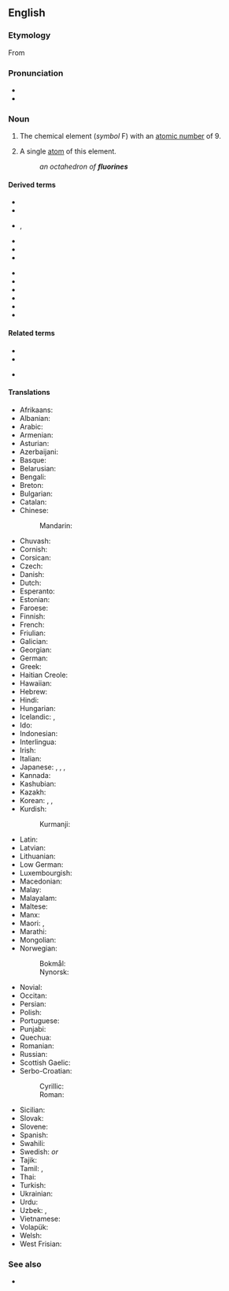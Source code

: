 ==English==
{{elements|F|oxygen|O|neon|Ne}}

===Etymology===
From {{etyl|la|en}} {{m|la|fluor||flow}} {{suffix||ine|lang=en}}

===Pronunciation===
* {{IPA|/ˈflʊəɹiːn/|/ˈflɔːɹiːn/|lang=en}}
* {{audio|en-us-fluorine.ogg|Audio (US)|lang=en}}

===Noun===
{{en-noun|~}}
{{wikipedia}}

# {{senseid|en|Q650}}{{lb|en|uncountable}} The chemical element (''symbol'' F) with an [[atomic number]] of 9.
# {{lb|en|chemistry|countable}} A single [[atom]] of this element.
#: ''an octahedron of '''fluorines'''''

====Derived terms====
{{der-top}}
* {{l|en|fluorian}}
* {{l|en|fluo-}}
* {{l|en|fluor-}}, {{l|en|fluoro-}}
* {{l|en|fluoride}}
* {{l|en|fluorinate}}
* {{l|en|fluorination}}
{{der-mid}}
* {{l|en|fluorine-18}}
* {{l|en|fluorine-19}}
* {{l|en|fluorine dating}}
* {{l|en|fluorine method}}
* {{l|en|fluorine oxide}}
* {{l|en|fluorine test}}
{{der-bottom}}

====Related terms====
{{rel-top}}
* {{l|en|fluor}}
* {{l|en|fluoric}}
{{rel-mid}}
* {{l|en|fluorite}}
{{rel-bottom}}

====Translations====
{{trans-top|id=Q650|chemical element}}
* Afrikaans: {{t+|af|fluoor}}
* Albanian: {{t+|sq|fluor}}
* Arabic: {{t|ar|فِلُور|m}}
* Armenian: {{t+|hy|ֆտոր}}
* Asturian: {{t+|ast|flúor}}
* Azerbaijani: {{t|az|flüor}}
* Basque: {{t|eu|fluoroa}}
* Belarusian: {{t|be|фтор|m}}
* Bengali: {{t|bn|ফ্লুরিন|sc=Beng|tr=phlurin}}
* Breton: {{t|br|fluor|m}}
* Bulgarian: {{t|bg|флуо́р|m}}
* Catalan: {{t+|ca|fluor}}
* Chinese:
*: Mandarin: {{t+|cmn|氟|tr=fú|sc=Hani}}
* Chuvash: {{t|cv|фтор}}
* Cornish: {{t|kw|fluryn}}
* Corsican: {{t|co|fluoru}}
* Czech: {{t+|cs|fluor|m}}
* Danish: {{t+|da|fluor}}
* Dutch: {{t+|nl|fluor|n}}
* Esperanto: {{t+|eo|fluoro}}
* Estonian: {{t+|et|fluor}}
* Faroese: {{t|fo|flúr}}
* Finnish: {{t+|fi|fluori}}
* French: {{t+|fr|fluor|m}}
* Friulian: {{t|fur|fluôr}}
* Galician: {{t+|gl|flúor}}
* Georgian: {{t|ka|ფთორი|sc=Geor}}
* German: {{t+|de|Fluor|n}}
* Greek: {{t+|el|φθόριο|n}}
* Haitian Creole: {{t|ht|fliyò}}
* Hawaiian: {{t|haw|fluorine}}
* Hebrew: {{t+|he|פלואור|tr=fluor}}
* Hindi: {{t|hi|तरस्विनी|tr=tarasvinī}}
* Hungarian: {{t+|hu|fluor}}
* Icelandic: {{t+|is|flúor|n}}, {{t+|is|flúr}}
* Ido: {{t+|io|fluoro}}
* Indonesian: {{t+|id|fluor}}
* Interlingua: {{t|ia|fluor}}
* Irish: {{t+|ga|fluairín}}
* Italian: {{t+|it|fluoro|m}}
* Japanese: {{t+|ja|フッ素|tr=fusso}}, {{t+|ja|弗素|tr=fusso}}, {{t|ja|フッソ|tr=fusso}}, {{t|ja|氟素|tr=fusso|sc=Jpan}}
* Kannada: {{t|kn|ಫ್ಲೂರೀನ್|sc=Knda}}
* Kashubian: {{t|csb|fluòr}}
* Kazakh: {{t+|kk|фтор}}
* Korean: {{t+|ko|플루오르}}, {{t+|ko|불소|tr=弗素, bulso}}, {{t+|ko|플루오린}}
* Kurdish:
*: Kurmanji: {{t+|ku|fluor}}
{{trans-mid}}
* Latin: {{t+|la|fluor}}
* Latvian: {{t|lv|fluors|m}}
* Lithuanian: {{t+|lt|fluoras}}
* Low German: {{t|nds|fluor}}
* Luxembourgish: {{t|lb|Fluor}}
* Macedonian: {{t|mk|флуор|m}}
* Malay: {{t|ms|fluorin}}
* Malayalam: {{t|ml|ഫ്ലൂറിന്‍|sc=Mlym}}
* Maltese: {{t|mt|fluoru}}
* Manx: {{t|gv|fluoreen}}
* Maori: {{t|mi|hau kōwhai}}, {{t|mi|pūkōwhai}}
* Marathi: {{t|mr|फ्लोरिन|sc=Deva|tr=phlōrin}}
* Mongolian: {{t+|mn|фтор}}
* Norwegian:
*: Bokmål: {{t+|nb|fluor|m|n}}
*: Nynorsk: {{t+|nn|fluor|m|n}}
* Novial: {{t|nov|fluore}}
* Occitan: {{t|oc|fluor}}
* Persian: {{t+|fa|فلوئور|tr=folu'or, felo'or, flu'or}}
* Polish: {{t+|pl|fluor|m}}
* Portuguese: {{t+|pt|flúor|m}}
* Punjabi: {{t|pa|ਫਲੋਰੀਨ|sc=Guru|tr=phlōrīn}}
* Quechua: {{t|qu|flur}}
* Romanian: {{t+|ro|fluor|n}}
* Russian: {{t+|ru|фтор|m}}
* Scottish Gaelic: {{t|gd|fluairin}}
* Serbo-Croatian:
*: Cyrillic: {{t|sh|флуор|m|sc=Cyrl}}
*: Roman: {{t+|sh|fluor|m|sc=Latn}}
* Sicilian: {{t+|scn|fluoru}}
* Slovak: {{t+|sk|fluór|m}}
* Slovene: {{t+|sl|fluor}}
* Spanish: {{t+|es|flúor|m}}
* Swahili: {{t|sw|florini}}
* Swedish: {{t+|sv|fluor|n}} ''or'' {{g|c}}
* Tajik: {{t+|tg|фтор}}
* Tamil: {{t|ta|ஃவுளூரின்}}, {{t|ta|வினைவியம்}}
* Thai: {{t+|th|ฟลูออรีน}}
* Turkish: {{t+|tr|flor}}
* Ukrainian: {{t|uk|фтор|m}}
* Urdu: {{t|ur|فلورین|tr=florīn}}
* Uzbek: {{t+|uz|фтор}}, {{t+|uz|ftor}}
* Vietnamese: {{t+|vi|flo}}
* Volapük: {{t+|vo|fluorin}}
* Welsh: {{t+|cy|fflworin}}
* West Frisian: {{t+|fy|fluor}}
{{trans-bottom}}

===See also===
* {{l|en|fluorene}}